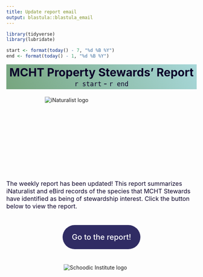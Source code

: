 ```yaml
---
title: Update report email
output: blastula::blastula_email
---
```


<link rel="stylesheet" href="www/css/email_style.css"/>

```r
library(tidyverse)
library(lubridate)

start <- format(today() - 7, "%d %B %Y")
end <- format(today() - 1, "%d %B %Y")

```


<!-- Header -->
<div style = "
  text-align: center;
  padding: 3px 0;
  background-image: linear-gradient(240deg, rgba(146, 206, 208, 0.8), rgba(85, 143, 94, 0.8));
  ">

  <div style = "
  color: rgba(13, 4, 42, 1);
  font-size: 30px;
  font-weight: 700;
  ">
  MCHT Property Stewards' Report
  </div>

  <div style = "
  color: rgba(13, 4, 42, 1);
  font-size: 20px;
  font-weight: 500;
  ">
  `r start` - `r end`
  </div>

</div>


<!-- Introduction -->
<div style = "
  position: relative;
  margin: 20px auto;
  height: 200px;
  width: 300px;
  border-radius: 5px;
  ">
  <img src = "www/img/monarch.jpg" alt = "iNaturalist logo" style = "
  object-fit: cover;
  overflow: hidden;
  ">
</div>

<div style = "
  color: rgba(13, 4, 42, 1);
  font-size: 16px;
  ">
  The weekly report has been updated! This report summarizes iNaturalist and eBird records of the species that MCHT Stewards have identified as being of stewardship interest. Click the button below to view the report.
</div>



<!-- Button -->
<div style = "
  position: relative;
  margin: 60px auto;
  text-align: center;
  ">
  <a href = "https://kylelima21.github.io/MCHT_early_detection_system/#" style = "
  position: relative;
  font-size: 20px;
  font-weight: 500;
  color: white;
  background-color: rgb(48, 44, 100);
  text-decoration: none;
  padding: 20px 25px;
  border-radius: 100vmax;
  ">
  Go to the report!
  </a>
</div>



<!-- Footer -->
<div style = "
  position: relative;
  margin: 30px auto;
  height: 100px;
  width: 200px;
  border-radius: 5px;
  ">
  <img src = "www/img/schoodic_horizontal.jpeg" alt = "Schoodic Institute logo" style = "
  object-fit: cover;
  overflow: hidden;
  ">
</div>


